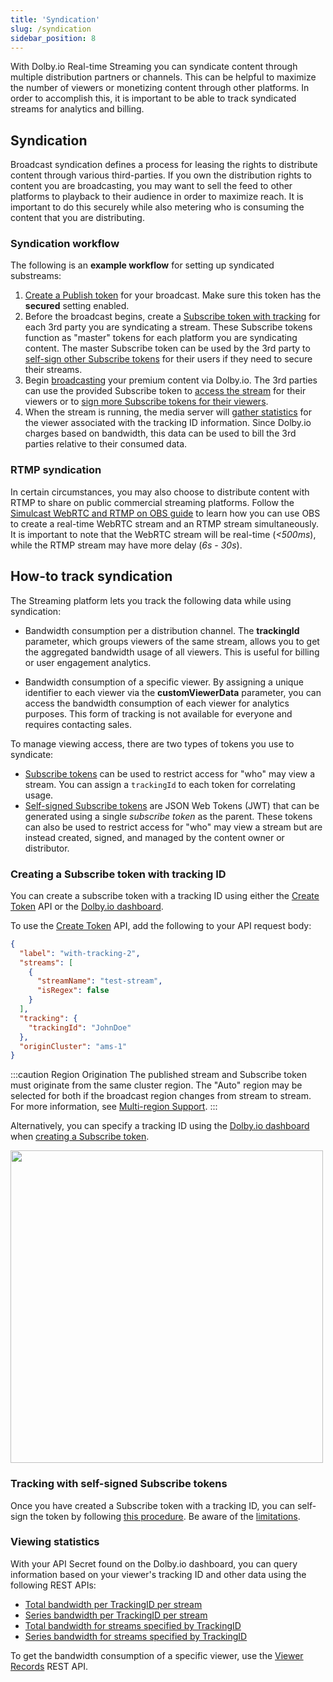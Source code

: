 ```yaml
---
title: 'Syndication'
slug: /syndication
sidebar_position: 8
---
```


With Dolby.io Real-time Streaming you can syndicate content through multiple distribution partners or channels. This can be helpful to maximize the number of viewers or monetizing content through other platforms. In order to accomplish this, it is important to be able to track syndicated streams for analytics and billing.

## Syndication

Broadcast syndication defines a process for leasing the rights to distribute content through various third-parties. If you own the distribution rights to content you are broadcasting, you may want to sell the feed to other platforms to playback to their audience in order to maximize reach. It is important to do this securely while also metering who is consuming the content that you are distributing.

### Syndication workflow

The following is an **example workflow** for setting up syndicated substreams:

1. [Create a Publish token](/millicast/streaming-dashboard/managing-your-tokens.mdx) for your broadcast. Make sure this token has the **secured** setting enabled.
2. Before the broadcast begins, create a [Subscribe token with tracking](/millicast/syndication#creating-a-subscribe-token-with-tracking-id) for each 3rd party you are syndicating a stream. These Subscribe tokens function as "master" tokens for each platform you are syndicating content. The master Subscribe token can be used by the 3rd party to [self-sign other Subscribe tokens](/millicast/streaming-dashboard/subscribe-tokens.mdx#self-signing-subscribe-tokens) for their users if they need to secure their streams.
3. Begin [broadcasting](/millicast/broadcast/index.mdx) your premium content via Dolby.io. The 3rd parties can use the provided Subscribe token to [access the stream](/millicast/playback/index.mdx) for their viewers or to [sign more Subscribe tokens for their viewers](/millicast/streaming-dashboard/subscribe-tokens.mdx#self-signing-subscribe-tokens).
4. When the stream is running, the media server will [gather statistics](/millicast/syndication#viewing-statistics) for the viewer associated with the tracking ID information. Since Dolby.io charges based on bandwidth, this data can be used to bill the 3rd parties relative to their consumed data.

### RTMP syndication

In certain circumstances, you may also choose to distribute content with RTMP to share on public commercial streaming platforms. Follow the [Simulcast WebRTC and RTMP on OBS guide](/millicast/software-encoders/using-obs.md#multi-bitrate-simulcast-contribution) to learn how you can use OBS to create a real-time WebRTC stream and an RTMP stream simultaneously. It is important to note that the WebRTC stream will be real-time (_\<500ms_), while the RTMP stream may have more delay (_6s - 30s_).

## How-to track syndication

The Streaming platform lets you track the following data while using syndication:

- Bandwidth consumption per a distribution channel. The **trackingId** parameter, which groups viewers of the same stream, allows you to get the aggregated bandwidth usage of all viewers. This is useful for billing or user engagement analytics.

- Bandwidth consumption of a specific viewer. By assigning a unique identifier to each viewer via the **customViewerData** parameter, you can access the bandwidth consumption of each viewer for analytics purposes. This form of tracking is not available for everyone and requires contacting sales.

To manage viewing access, there are two types of tokens you use to syndicate:

- [Subscribe tokens](/millicast/streaming-dashboard/token-api.mdx#creating-subscribe-tokens) can be used to restrict access for "who" may view a stream. You can assign a `trackingId` to each token for correlating usage.
- [Self-signed Subscribe tokens](/millicast/streaming-dashboard/token-api.mdx#self-sign-subscribe-tokens) are JSON Web Tokens (JWT) that can be generated using a single _subscribe token_ as the parent. These tokens can also be used to restrict access for "who" may view a stream but are instead created, signed, and managed by the content owner or distributor.

### Creating a Subscribe token with tracking ID

You can create a subscribe token with a tracking ID using either the [Create Token](/millicast/api/subscribe-token-v-1-create-token.api.mdx) API or the [Dolby.io dashboard](https://dashboard.dolby.io/).

To use the [Create Token](/millicast/api/subscribe-token-v-1-create-token.api.mdx) API, add the following to your API request body:

```json title="Request body for Create Token"
{
  "label": "with-tracking-2",
  "streams": [
    {
      "streamName": "test-stream",
      "isRegex": false
    }
  ],
  "tracking": {
    "trackingId": "JohnDoe"
  },
  "originCluster": "ams-1"
}
```

:::caution Region Origination
The published stream and Subscribe token must originate from the same cluster region. The "Auto" region may be selected for both if the broadcast region changes from stream to stream. For more information, see [Multi-region Support](/millicast/distribution/multi-region-support/index.mdx).
:::

Alternatively, you can specify a tracking ID using the [Dolby.io dashboard](https://dashboard.dolby.io/) when [creating a Subscribe token](/millicast/streaming-dashboard/subscribe-tokens.mdx#creating-a-subscribe-token).


<div class="center-container">
  <img src={Sub2} width="500" />
</div>

### Tracking with self-signed Subscribe tokens

Once you have created a Subscribe token with a tracking ID, you can self-sign the token by following [this procedure](/millicast/streaming-dashboard/subscribe-tokens.mdx#creating-a-self-signed-token). Be aware of the [limitations](/millicast/streaming-dashboard/subscribe-tokens.mdx#limitations).

### Viewing statistics

With your API Secret found on the Dolby.io dashboard, you can query information based on your viewer's tracking ID and other data using the following REST APIs:

- [Total bandwidth per TrackingID per stream](/millicast/api/analytics-get-tracking-total-for-streams.api.mdx)
- [Series bandwidth per TrackingID per stream](/millicast/api/analytics-get-tracking-series-for-streams.api.mdx)
- [Total bandwidth for streams specified by TrackingID](/millicast/api/analytics-get-total-bandwidth-for-tracking-id.api.mdx)
- [Series bandwidth for streams specified by TrackingID](/millicast/api/analytics-get-series-bandwidth-for-tracking-id.api.mdx)

To get the bandwidth consumption of a specific viewer, use the [Viewer Records](/millicast/api/reporting/records-get-viewer-records.api.mdx) REST API.
